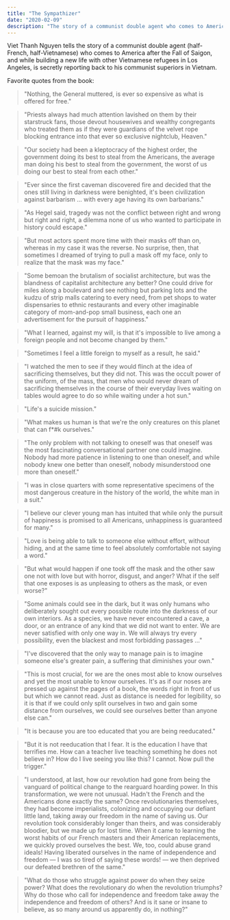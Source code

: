 ```yaml
---
title: "The Sympathizer"
date: "2020-02-09"
description: "The story of a communist double agent who comes to America after the Fall of Saigon, and while building a new life with other Vietnamese refugees in Los Angeles, is secretly reporting back to his communist superiors in Vietnam."
---
```


Viet Thanh Nguyen tells the story of a communist double agent (half-French, half-Vietnamese) who comes to America after the Fall of Saigon, and while building a new life with other Vietnamese refugees in Los Angeles, is secretly reporting back to his communist superiors in Vietnam.

Favorite quotes from the book:

> "Nothing, the General muttered, is ever so expensive as what is offered for free."

> "Priests always had much attention lavished on them by their starstruck fans, those devout housewives and wealthy congregants who treated them as if they were guardians of the velvet rope blocking entrance into that ever so exclusive nightclub, Heaven."

> "Our society had been a kleptocracy of the highest order, the government doing its best to steal from the Americans, the average man doing his best to steal from the government, the worst of us doing our best to steal from each other."

> "Ever since the first caveman discovered fire and decided that the ones still living in darkness were benighted, it's been civilization against barbarism ... with every age having its own barbarians."

> "As Hegel said, tragedy was not the conflict between right and wrong but right and right, a dilemma none of us who wanted to participate in history could escape."

> "But most actors spent more time with their masks off than on, whereas in my case it was the reverse. No surprise, then, that sometimes I dreamed of trying to pull a mask off my face, only to realize that the mask was my face."

> "Some bemoan the brutalism of socialist architecture, but was the blandness of capitalist architecture any better? One could drive for miles along a boulevard and see nothing but parking lots and the kudzu of strip malls catering to every need, from pet shops to water dispensaries to ethnic restaurants and every other imaginable category of mom-and-pop small business, each one an advertisement for the pursuit of happiness."

> "What I learned, against my will, is that it's impossible to live among a foreign people and not become changed by them."

> "Sometimes I feel a little foreign to myself as a result, he said."

> "I watched the men to see if they would flinch at the idea of sacrificing themselves, but they did not. This was the occult power of the uniform, of the mass, that men who would never dream of sacrificing themselves in the course of their everyday lives waiting on tables would agree to do so while waiting under a hot sun."

> "Life's a suicide mission."

> "What makes us human is that we're the only creatures on this planet that can f\*#k ourselves."

> "The only problem with not talking to oneself was that oneself was the most fascinating conversational partner one could imagine. Nobody had more patience in listening to one than oneself, and while nobody knew one better than oneself, nobody misunderstood one more than oneself."

> "I was in close quarters with some representative specimens of the most dangerous creature in the history of the world, the white man in a suit."

> "I believe our clever young man has intuited that while only the pursuit of happiness is promised to all Americans, unhappiness is guaranteed for many."

> "Love is being able to talk to someone else without effort, without hiding, and at the same time to feel absolutely comfortable not saying a word."

> "But what would happen if one took off the mask and the other saw one not with love but with horror, disgust, and anger? What if the self that one exposes is as unpleasing to others as the mask, or even worse?"

> "Some animals could see in the dark, but it was only humans who deliberately sought out every possible route into the darkness of our own interiors. As a species, we have never encountered a cave, a door, or an entrance of any kind that we did not want to enter. We are never satisfied with only one way in. We will always try every possibility, even the blackest and most forbidding passages ..."

> "I've discovered that the only way to manage pain is to imagine someone else's greater pain, a suffering that diminishes your own."

> "This is most crucial, for we are the ones most able to know ourselves and yet the most unable to know ourselves. It's as if our noses are pressed up against the pages of a book, the words right in front of us but which we cannot read. Just as distance is needed for legibility, so it is that if we could only split ourselves in two and gain some distance from ourselves, we could see ourselves better than anyone else can."

> "It is because you are too educated that you are being reeducated."

> "But it is not reeducation that I fear. It is the education I have that terrifies me. How can a teacher live teaching something he does not believe in? How do I live seeing you like this? I cannot. Now pull the trigger."

> "I understood, at last, how our revolution had gone from being the vanguard of political change to the rearguard hoarding power. In this transformation, we were not unusual. Hadn't the French and the Americans done exactly the same? Once revolutionaries themselves, they had become imperialists, colonizing and occupying our defiant little land, taking away our freedom in the name of saving us. Our revolution took considerably longer than theirs, and was considerably bloodier, but we made up for lost time. When it came to learning the worst habits of our French masters and their American replacements, we quickly proved ourselves the best. We, too, could abuse grand ideals! Having liberated ourselves in the name of independence and freedom — I was so tired of saying these words! — we then deprived our defeated brethren of the same."

> "What do those who struggle against power do when they seize power? What does the revolutionary do when the revolution triumphs? Why do those who call for independence and freedom take away the independence and freedom of others? And is it sane or insane to believe, as so many around us apparently do, in nothing?"
